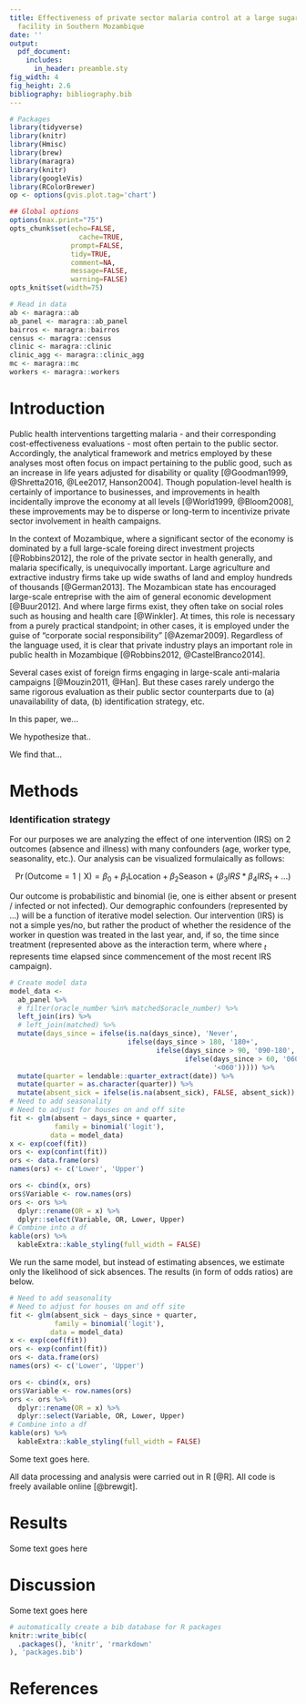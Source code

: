 ```yaml
---
title: Effectiveness of private sector malaria control at a large sugar
  facility in Southern Mozambique
date: ''
output: 
  pdf_document:
    includes:
      in_header: preamble.sty
fig_width: 4
fig_height: 2.6
bibliography: bibliography.bib
---
```



```r
# Packages
library(tidyverse)
library(knitr)
library(Hmisc)
library(brew)
library(maragra)
library(knitr)
library(googleVis)
library(RColorBrewer)
op <- options(gvis.plot.tag='chart')

## Global options
options(max.print="75")
opts_chunk$set(echo=FALSE,
	             cache=TRUE,
               prompt=FALSE,
               tidy=TRUE,
               comment=NA,
               message=FALSE,
               warning=FALSE)
opts_knit$set(width=75)
```


```r
# Read in data
ab <- maragra::ab
ab_panel <- maragra::ab_panel
bairros <- maragra::bairros
census <- maragra::census
clinic <- maragra::clinic
clinic_agg <- maragra::clinic_agg
mc <- maragra::mc
workers <- maragra::workers
```


\begin{center}
\begin{large}

```r
make_authors()
```

\end{large}
\end{center}

\vspace{5mm}

\begin{center}
\textbf{Abstract}  
\end{center}

\vspace{5mm}
\begin{center}
\begin{changemargin}{3cm}{3cm} 

Here goes some abstract text. Bla bla bla bla bla bla bla bla bla bla bla bla bla bla bla bla bla bla bla bla bla bla bla bla bla bla bla bla bla bla bla bla bla bla bla bla bla bla bla bla bla bla bla bla bla bla bla bla bla bla bla bla bla bla bla bla bla bla bla bla bla bla bla .

\end{changemargin}
\end{center}




# Introduction


Public health interventions targetting malaria - and their corresponding cost-effectiveness evaluations - most often pertain to the public sector. Accordingly, the analytical framework and metrics employed by these analyses most often focus on impact pertaining to the public good, such as an increase in life years adjusted for disability or quality  [@Goodman1999, @Shretta2016, @Lee2017, Hanson2004]. Though population-level health is certainly of importance to businesses, and improvements in health incidentally improve the economy at all levels [@World1999, @Bloom2008], these improvements may be to disperse or long-term to incentivize private sector involvement in health campaigns. 

In the context of Mozambique, where a significant sector of the economy is dominated by a full large-scale foreing direct investment projects [@Robbins2012], the role of the private sector in health generally, and malaria specifically, is unequivocally important. Large agriculture and extractive industry firms take up wide swaths of land and employ hundreds of thousands  [@German2013]. The Mozambican state has encouraged large-scale entreprise with the aim of general economic development [@Buur2012]. And where large firms exist, they often take on social roles such as housing and health care [@Winkler]. At times, this role is necessary from a purely practical standpoint; in other cases, it is employed under the guise of "corporate social responsibility" [@Azemar2009]. Regardless of the language used, it is clear that private industry plays an important role in public health in Mozambique [@Robbins2012, @CastelBranco2014]. 

Several cases exist of foreign firms engaging in large-scale anti-malaria campaigns [@Mouzin2011, @Han]. But these cases rarely undergo the same rigorous evaluation as their public sector counterparts due to (a) unavailability of data, (b) identification strategy, etc.

In this paper, we...

We hypothesize that..

We find that...


# Methods


### Identification strategy

For our purposes we are analyzing the effect of one intervention (IRS) on 2 outcomes (absence and illness) with many confounders (age, worker type, seasonality, etc.). Our analysis can be visualized formulaically as follows:

$$
\begin{equation}
\operatorname{Pr}(\text{Outcome} = 1 \mid \text{X}) = \beta_{0} + \beta_{1} \text{Location} + \beta_{2} \text{Season} + (\beta_3{IRS}*\beta_4{IRS_t} + ... )
\end{equation}
$$

Our outcome is probabilistic and binomial (ie, one is either absent or present / infected or not infected). Our demographic confounders (represented by $...$) will be a function of iterative model selection. Our intervention (IRS) is not a simple yes/no, but rather the product of whether the residence of the worker in question was treated in the last year, and, if so, the time since treatment (represented above as the interaction term, where where $_t$ represents time elapsed since commencement of the most recent IRS campaign). 

```r
# Create model data
model_data <-
  ab_panel %>%
  # filter(oracle_number %in% matched$oracle_number) %>%
  left_join(irs) %>%
  # left_join(matched) %>%
  mutate(days_since = ifelse(is.na(days_since), 'Never',
                             ifelse(days_since > 180, '180+',
                                    ifelse(days_since > 90, '090-180',
                                           ifelse(days_since > 60, '060-090',
                                                  '<060'))))) %>%
  mutate(quarter = lendable::quarter_extract(date)) %>%
  mutate(quarter = as.character(quarter)) %>%
  mutate(absent_sick = ifelse(is.na(absent_sick), FALSE, absent_sick))
# Need to add seasonality
# Need to adjust for houses on and off site
fit <- glm(absent ~ days_since + quarter,
           family = binomial('logit'),
          data = model_data)
x <- exp(coef(fit))
ors <- exp(confint(fit))
ors <- data.frame(ors)
names(ors) <- c('Lower', 'Upper')

ors <- cbind(x, ors)
ors$Variable <- row.names(ors)
ors <- ors %>%
  dplyr::rename(OR = x) %>%
  dplyr::select(Variable, OR, Lower, Upper)
# Combine into a df
kable(ors) %>%
  kableExtra::kable_styling(full_width = FALSE)
```

We run the same model, but instead of estimating absences, we estimate only the likelihood of sick absences. The results (in form of odds ratios) are below.

```r
# Need to add seasonality
# Need to adjust for houses on and off site
fit <- glm(absent_sick ~ days_since + quarter,
           family = binomial('logit'),
          data = model_data)
x <- exp(coef(fit))
ors <- exp(confint(fit))
ors <- data.frame(ors)
names(ors) <- c('Lower', 'Upper')

ors <- cbind(x, ors)
ors$Variable <- row.names(ors)
ors <- ors %>%
  dplyr::rename(OR = x) %>%
  dplyr::select(Variable, OR, Lower, Upper)
# Combine into a df
kable(ors) %>%
  kableExtra::kable_styling(full_width = FALSE)

```

Some text goes here.

All data processing and analysis were carried out in R [@R]. All code is freely available online [@brewgit].

# Results

Some text goes here


# Discussion

Some text goes here



```r
# automatically create a bib database for R packages
knitr::write_bib(c(
  .packages(), 'knitr', 'rmarkdown'
), 'packages.bib')
```


# References

